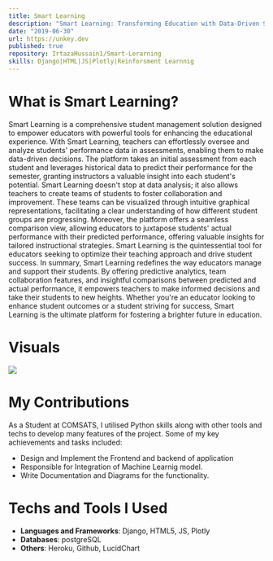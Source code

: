 ```yaml
---
title: Smart Learning
description: "Smart Learning: Transforming Education with Data-Driven Student Management and Performance Analysis"
date: "2019-06-30"
url: https://unkey.dev
published: true
repository: IrtazaHussain1/Smart-Lerarning
skills: Django|HTML|JS|Plotly|Reinforsment Learnnig
---
```


# What is Smart Learning?
Smart Learning is a comprehensive student management solution designed to empower educators with powerful tools for enhancing the educational experience. With Smart Learning, teachers can effortlessly oversee and analyze students' performance data in assessments, enabling them to make data-driven decisions. The platform takes an initial assessment from each student and leverages historical data to predict their performance for the semester, granting instructors a valuable insight into each student's potential. Smart Learning doesn't stop at data analysis; it also allows teachers to create teams of students to foster collaboration and improvement. These teams can be visualized through intuitive graphical representations, facilitating a clear understanding of how different student groups are progressing. Moreover, the platform offers a seamless comparison view, allowing educators to juxtapose students' actual performance with their predicted performance, offering valuable insights for tailored instructional strategies. Smart Learning is the quintessential tool for educators seeking to optimize their teaching approach and drive student success.
In summary, Smart Learning redefines the way educators manage and support their students. By offering predictive analytics, team collaboration features, and insightful comparisons between predicted and actual performance, it empowers teachers to make informed decisions and take their students to new heights. Whether you're an educator looking to enhance student outcomes or a student striving for success, Smart Learning is the ultimate platform for fostering a brighter future in education.
# Visuals
![](../og.png)
# My Contributions
As a Student at COMSATS, I utilised Python skills along with other tools and techs to develop many features of the project.
Some of my key achievements and tasks included:

- Design and Implement the Frontend and backend of application
- Responsible for Integration of Machine Learnig model.
- Write Documentation and Diagrams for the functionality.

# Techs and Tools I Used
- **Languages and Frameworks**: Django, HTML5, JS, Plotly
- **Databases**: postgreSQL
- **Others**: Heroku, Github, LucidChart